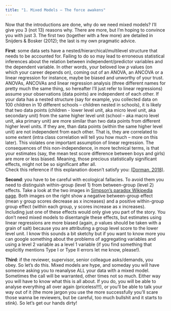 ```yaml
---
title: "1. Mixed Models – The force awakens"
---
```


Now that the introductions are done, why do we need mixed models? I’ll give you 3 (not 13) reasons why. There are more, but I’m hoping to convince you with just 3. The first two (together with a few more) are detailed in Snijders & Bosker (2012); the last is my own pragmatic advice.  

**First**: some data sets have a nested/hierarchical/multilevel structure that needs to be accounted for. Failing to do so may lead to erroneous statistical inferences about the relation between independent/predictor variables and the dependent variable. In other words, your beloved low *p* values (on which your career depends on), coming out of an ANOVA, an ANCOVA or a linear regression for instance, maybe be biased and unworthy of your trust.  
ANOVAs, ANCOVAs and linear regression analysis (three different names for pretty much the same thing, so hereafter I’ll just refer to linear regressions) assume your observations (data points) are independent of each other. If your data has a nested structure (say for example, you collected data on 100 children in 10 different schools – children nested in schools), it is likely that two data points (children - lower level unit, aka micro level unit, aka secondary unit) from the same higher level unit (school – aka macro level unit, aka primary unit) are more similar than two data points from different higher level units. If they are, than data points (within the same higher level unit) are not independent from each other. That is, they are correlated to some extent (intra class correlation will tell you how much – more on this later). This violates one important assumption of linear regression. The consequences of this non-independence, in more technical terms, is that your estimates (say, the mean test score difference between boys and girls) are more or less biased. Meaning, those precious statistically significant effects, might not be so significant after all.  
Check this reference if this explanation doesn’t satisfy you: [(Dorman, 2018)](https://www.tandfonline.com/doi/abs/10.1080/01443410801954201).  

**Second**: you have to be careful with ecological fallacies. To avoid them you need to distinguish within-group (level 1) from between-group (level 2) effects. Take a look at the two images in [Simpson’s paradox Wikipedia page](https://en.wikipedia.org/wiki/Simpson%27s_paradox). Both images on the right show a negative between-group effect (mean y group scores decrease as x increases) and a positive within-group group effect (within each group, y scores increase as x increases). Including just one of these effects would only give you part of the story. You don’t need mixed models to disentangle these effects, but estimates using linear regressions are more biased (again, *p* values should be taken with a grain of salt) because you are attributing a group level score to the lower level unit. I know this sounds a bit sketchy but if you want to know more you can google something about the problems of aggregating variables and using a level 2 variable as a level 1 variable (if you find something that explicitly mentions Type I or Type II errors let me know, please!).  

**Third**: if the reviewer, supervisor, senior colleague asks/demands, you obey. So let’s do this. Mixed models are hype, and someday you will have someone asking you to reanalyse ALL your data with a mixed model. Sometimes the call will be warranted, other times not so much. Either way you will have to know what this is all about. If you do, you will be able to analyse everything all over again (priceless!!!), or you’ll be able to talk your way out of it (the more jargon you use the more successfully you’ll scare those wanna be reviewers, but be careful, too much bullshit and it starts to stink). So let’s get our hands dirty!
